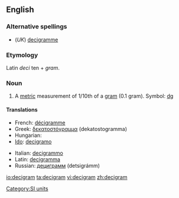 ==English==

===Alternative spellings===
*(''UK'') [[decigramme]]

===Etymology===
Latin ''deci'' ten + ''gram''.

===Noun===
{{en-noun}}

# A [[metric]] measurement of 1/10th of a [[gram]] (0.1 gram). Symbol: [[dg]]

====Translations====
{{trans-top|metric measurement}}
*French: [[décigramme]]
*Greek: [[δεκατοστόγραμμα]] (dekatostogramma)
*Hungarian: {{t|hu|decigramm}}
*[[Ido]]: [[decigramo]]
{{trans-mid}}
*Italian: [[decigrammo]] {{m}}
*Latin: [[decigramma]]
*Russian: [[дециграмм]] (detsigrámm) {{m}}
{{trans-bottom}}

[[Category:SI units]]

[[io:decigram]]
[[ta:decigram]]
[[vi:decigram]]
[[zh:decigram]]